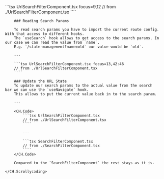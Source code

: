 
<Block>
    <CH.Scrollycoding>
        ```tsx UrlSearchFilterComponent.tsx focus=9,12
        // from ./UrlSearchFilterComponent.tsx
        ````

        ### Reading Search Params

        To read search params you have to import the current route config. With that access to different hooks.
        The `useSearch` hook allows to get access to the search params. In our case we can read the value from `name`.
        E.g. `/state-management?name=old` our value would be `old`.

        ---

        ```tsx UrlSearchFilterComponent.tsx focus=13,42:46
        // from ./UrlSearchFilterComponent.tsx
        ````

        ### Update the URL State
        To update our search params to the actual value from the search bar we can use the `useNavigate` hook.
        This allows to put the current value back in to the search param.

        ---

        <CH.Code>
            ```tsx UrlSearchFilterComponent.tsx
            // from ./UrlSearchFilterComponent.tsx
            ````

            ---

            ```tsx SearchFilterComponent.tsx
            // from ./SearchFilterComponent.tsx
            ````
        </CH.Code>

        Compared to the `SearchFilterComponent` the rest stays as it is.

    </CH.Scrollycoding>

</Block>
